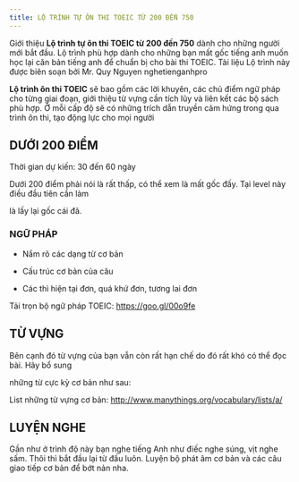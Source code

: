 ---
title: LỘ TRÌNH TỰ ÔN THI TOEIC TỪ 200 ĐẾN 750
---

Giới thiệu **Lộ trình tự ôn thi TOEIC từ 200 đến 750** dành cho những người mới bắt đầu. Lộ trình phù hợp dành cho những bạn mất gốc tiếng anh muốn học lại căn bản tiếng anh để chuẩn bị cho bài thi TOEIC. Tài liệu Lộ trình này được biên soạn bởi Mr. Quy Nguyen nghetienganhpro

**Lộ trình ôn thi TOEIC** sẽ bao gồm các lời khuyên, các chủ điểm ngữ pháp cho từng giai đoạn, giới thiệu từ vựng cần tích lũy và liên kết các bộ sách phù hợp. Ở mỗi cấp độ sẽ có những trích dẫn truyền cảm hứng trong qua trình ôn thi, tạo động lực cho mọi người

## DƯỚI 200 ĐIỂM
Thời gian dự kiến: 30 đến 60 ngày

Dưới 200 điểm phải nói là rất thấp, có thể xem là mất gốc đấy. Tại level này điều đầu tiên cần làm

là lấy lại gốc cái đã.

### NGỮ PHÁP

- Nắm rõ các dạng từ cơ bản

- Cấu trúc cơ bản của câu

- Các thì hiện tại đơn, quá khứ đơn, tương lai đơn

Tải trọn bộ ngữ pháp TOEIC: https://goo.gl/00o9fe

## TỪ VỰNG

Bên cạnh đó từ vựng của bạn vẫn còn rất hạn chế do đó rất khó có thể đọc bài. Hãy bổ sung

những từ cực kỳ cơ bản như sau:

List những từ vựng cơ bản: http://www.manythings.org/vocabulary/lists/a/

## LUYỆN NGHE

Gần như ở trình độ này bạn nghe tiếng Anh như điếc nghe súng, vịt nghe sấm. Thôi thì bắt đầu lại từ đầu luôn. Luyện bộ phát âm cơ bản và các câu giao tiếp cơ bản để bớt nản nha.